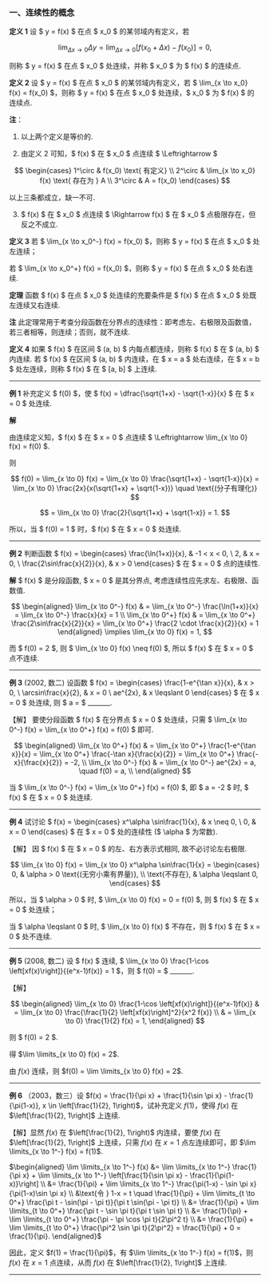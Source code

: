 ### 一、连续性的概念

**定义 1** 设 $ y = f(x) $ 在点 $ x_0 $ 的某邻域内有定义，若

$$
\lim_{\Delta x \to 0} \Delta y = \lim_{\Delta x \to 0} [f(x_0 + \Delta x) - f(x_0)] = 0,
$$

则称 $ y = f(x) $ 在点 $ x_0 $ 处连续，并称 $ x_0 $ 为 $ f(x) $ 的连续点.

**定义 2** 设 $ y = f(x) $ 在点 $ x_0 $ 的某邻域内有定义，若 $ \lim_{x \to x_0} f(x) = f(x_0) $，则称 $ y = f(x) $ 在点 $ x_0 $ 处连续，$ x_0 $ 为 $ f(x) $ 的连续点.

**注**：

1. 以上两个定义是等价的.
   
2. 由定义 2 可知，$ f(x) $ 在 $ x_0 $ 点连续 $ \Leftrightarrow $

$$
\begin{cases}
1^\circ & f(x_0) \text{ 有定义} \\
2^\circ & \lim_{x \to x_0} f(x) \text{ 存在为 } A \\
3^\circ & A = f(x_0)
\end{cases}
$$

以上三条都成立，缺一不可.

3. $ f(x) $ 在 $ x_0 $ 点连续 $ \Rightarrow f(x) $ 在 $ x_0 $ 点极限存在，但反之不成立.

**定义 3** 若 $ \lim_{x \to x_0^-} f(x) = f(x_0) $，则称 $ y = f(x) $ 在点 $ x_0 $ 处左连续；

若 $ \lim_{x \to x_0^+} f(x) = f(x_0) $，则称 $ y = f(x) $ 在点 $ x_0 $ 处右连续.

**定理** 函数 $ f(x) $ 在点 $ x_0 $ 处连续的充要条件是 $ f(x) $ 在点 $ x_0 $ 处既左连续又右连续.

**注** 此定理常用于考查分段函数在分界点的连续性：即考虑左、右极限及函数值，若三者相等，则连续；否则，就不连续.

**定义 4** 如果 $ f(x) $ 在区间 $ (a, b) $ 内每点都连续，则称 $ f(x) $ 在 $ (a, b) $ 内连续. 若 $ f(x) $ 在区间 $ (a, b) $ 内连续，在 $ x = a $ 处右连续，在 $ x = b $ 处左连续，则称 $ f(x) $ 在 $ [a, b] $ 上连续.

---

**例 1** 补充定义 $ f(0) $，使 $ f(x) = \dfrac{\sqrt{1+x} - \sqrt{1-x}}{x} $ 在 $ x = 0 $ 处连续.

**解**

由连续定义知，$ f(x) $ 在 $ x = 0 $ 点连续 $ \Leftrightarrow \lim_{x \to 0} f(x) = f(0) $.

则

$$
f(0) = \lim_{x \to 0} f(x) = \lim_{x \to 0} \frac{\sqrt{1+x} - \sqrt{1-x}}{x}
= \lim_{x \to 0} \frac{2x}{x(\sqrt{1+x} + \sqrt{1-x})} \quad \text{(分子有理化)}
$$

$$
= \lim_{x \to 0} \frac{2}{\sqrt{1+x} + \sqrt{1-x}} = 1.
$$

所以，当 $ f(0) = 1 $ 时，$ f(x) $ 在 $ x = 0 $ 处连续.

---

**例 2** 判断函数 $ f(x) = \begin{cases} \frac{\ln(1+x)}{x}, & -1 < x < 0, \\ 2, & x = 0, \\ \frac{2\sin\frac{x}{2}}{x}, & x > 0 \end{cases} $ 在 $ x = 0 $ 点的连续性.

**解** $ f(x) $ 是分段函数, $ x = 0 $ 是其分界点, 考虑连续性应先求左、右极限、函数值.

$$
\begin{aligned}
\lim_{x \to 0^-} f(x) & = \lim_{x \to 0^-} \frac{\ln(1+x)}{x} = \lim_{x \to 0^-} \frac{x}{x} = 1 \\
\lim_{x \to 0^+} f(x) & = \lim_{x \to 0^+} \frac{2\sin\frac{x}{2}}{x} = \lim_{x \to 0^+} \frac{2 \cdot \frac{x}{2}}{x} = 1
\end{aligned}
\implies \lim_{x \to 0} f(x) = 1,
$$

而 $ f(0) = 2 $, 则 $ \lim_{x \to 0} f(x) \neq f(0) $, 所以 $ f(x) $ 在 $ x = 0 $ 点不连续.

---

**例 3** (2002, 数二) 设函数 $ f(x) = \begin{cases} \frac{1-e^{\tan x}}{x}, & x > 0, \\ \arcsin\frac{x}{2}, & x = 0 \\ ae^{2x}, & x \leqslant 0 \end{cases} $ 在 $ x = 0 $ 处连续, 则 $ a = $ _______.

【解】 要使分段函数 $ f(x) $ 在分界点 $ x = 0 $ 处连续，只需 $ \lim_{x \to 0^-} f(x) = \lim_{x \to 0^+} f(x) = f(0) $ 即可.

$$
\begin{aligned}
\lim_{x \to 0^+} f(x) & = \lim_{x \to 0^+} \frac{1-e^{\tan x}}{x} = \lim_{x \to 0^+} \frac{-\tan x}{\frac{x}{2}} = \lim_{x \to 0^+} \frac{-x}{\frac{x}{2}} = -2, \\
\lim_{x \to 0^-} f(x) & = \lim_{x \to 0^-} ae^{2x} = a, \quad f(0) = a, \\
\end{aligned}
$$

当 $ \lim_{x \to 0^-} f(x) = \lim_{x \to 0^+} f(x) = f(0) $, 即 $ a = -2 $ 时, $ f(x) $ 在 $ x = 0 $ 处连续.

---

**例 4** 试讨论 $ f(x) = \begin{cases} x^\alpha \sin\frac{1}{x}, & x \neq 0, \\ 0, & x = 0 \end{cases} $ 在 $ x = 0 $ 处的连续性 ($ \alpha $ 为常数).

【解】 因 $ f(x) $ 在 $ x = 0 $ 的左、右方表示式相同, 故不必讨论左右极限.

$$
\lim_{x \to 0} f(x) = \lim_{x \to 0} x^\alpha \sin\frac{1}{x} = \begin{cases} 0, & \alpha > 0 \text{(无穷小乘有界量)}, \\ \text{不存在}, & \alpha \leqslant 0, \end{cases}
$$

所以，当 $ \alpha > 0 $ 时, $ \lim_{x \to 0} f(x) = 0 = f(0) $, 则 $ f(x) $ 在 $ x = 0 $ 处连续；

当 $ \alpha \leqslant 0 $ 时, $ \lim_{x \to 0} f(x) $ 不存在，则 $ f(x) $ 在 $ x = 0 $ 处不连续.

---

**例 5** (2008, 数二) 设 $ f(x) $ 连续, $ \lim_{x \to 0} \frac{1-\cos \left[xf(x)\right]}{(e^x-1)f(x)} = 1 $，则 $ f(0) = $ _______.

【解】

$$
\begin{aligned}
\lim_{x \to 0} \frac{1-\cos \left[xf(x)\right]}{(e^x-1)f(x)} & = \lim_{x \to 0} \frac{\frac{1}{2} \left[xf(x)\right]^2}{x^2 f(x)} \\
& = \lim_{x \to 0} \frac{1}{2} f(x) = 1,
\end{aligned}
$$

则 $ f(0) = 2 $.

得 $\lim \limits_{x \to 0} f(x) = 2$.

由 $f(x)$ 连续，则 $f(0) = \lim \limits_{x \to 0} f(x) = 2$.

---

**例 6** （2003，数三）设 $f(x) = \frac{1}{\pi x} + \frac{1}{\sin \pi x} - \frac{1}{\pi(1-x)}, x \in \left[\frac{1}{2}, 1\right)$，试补充定义 $f(1)$，使得 $f(x)$ 在 $\left[\frac{1}{2}, 1\right]$ 上连续.

【解】显然 $f(x)$ 在 $\left[\frac{1}{2}, 1\right)$ 内连续，要使 $f(x)$ 在 $\left[\frac{1}{2}, 1\right]$ 上连续，只需 $f(x)$ 在 $x = 1$ 点左连续即可，即 $\lim \limits_{x \to 1^-} f(x) = f(1)$.

$\begin{aligned}
\lim \limits_{x \to 1^-} f(x) &= \lim \limits_{x \to 1^-} \frac{1}{\pi x} + \lim \limits_{x \to 1^-} \left[\frac{1}{\sin \pi x} - \frac{1}{\pi(1-x)}\right] \\
&= \frac{1}{\pi} + \lim \limits_{x \to 1^-} \frac{\pi(1-x) - \sin \pi x}{\pi(1-x)\sin \pi x} \\
&\text{令 } 1-x = t \quad \frac{1}{\pi} + \lim \limits_{t \to 0^+} \frac{\pi t - \sin(\pi - \pi t)}{\pi t \sin(\pi - \pi t)} \\
&= \frac{1}{\pi} + \lim \limits_{t \to 0^+} \frac{\pi t - \sin \pi t}{\pi t \sin \pi t} \\
&= \frac{1}{\pi} + \lim \limits_{t \to 0^+} \frac{\pi - \pi \cos \pi t}{2\pi^2 t} \\
&= \frac{1}{\pi} + \lim \limits_{t \to 0^+} \frac{\pi^2 \sin \pi t}{2\pi^2} = \frac{1}{\pi} + 0 = \frac{1}{\pi}.
\end{aligned}$

因此，定义 $f(1) = \frac{1}{\pi}$，有 $\lim \limits_{x \to 1^-} f(x) = f(1)$，则 $f(x)$ 在 $x = 1$ 点连续，从而 $f(x)$ 在 $\left[\frac{1}{2}, 1\right]$ 上连续.

---